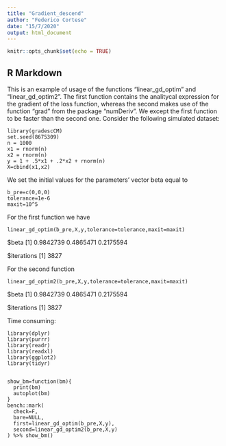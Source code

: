```yaml
---
title: "Gradient_descend"
author: "Federico Cortese"
date: "15/7/2020"
output: html_document
---
```


```r
knitr::opts_chunk$set(echo = TRUE)
```

## R Markdown

This is an example of usage of the functions "linear_gd_optim" and "linear_gd_optim2". The first function contains the analitycal expression for the gradient of the loss function, whereas the second makes use of the function "grad" from the package "numDeriv".
We except the first function to be faster than the second one.
Consider the following simulated dataset:

```{}
library(gradescCM)
set.seed(8675309)
n = 1000
x1 = rnorm(n)
x2 = rnorm(n)
y = 1 + .5*x1 + .2*x2 + rnorm(n)
X=cbind(x1,x2)

```

We set the initial values for the parameters' vector beta equal to


```{}
b_pre=c(0,0,0)
tolerance=1e-6
maxit=10^5

```

For the first function we have

```{}
linear_gd_optim(b_pre,X,y,tolerance=tolerance,maxit=maxit)

```
$beta
[1] 0.9842739 0.4865471 0.2175594

$iterations
[1] 3827

For the second function
```{}
linear_gd_optim2(b_pre,X,y,tolerance=tolerance,maxit=maxit)

```
$beta
[1] 0.9842739 0.4865471 0.2175594

$iterations
[1] 3827

Time consuming: 
```{echo=FALSE}
library(dplyr)
library(purrr)
library(readr)
library(readxl)
library(ggplot2)
library(tidyr)


show_bm=function(bm){
  print(bm)
  autoplot(bm)
}
bench::mark(
  check=F,
  bare=NULL,
  first=linear_gd_optim(b_pre,X,y),
  second=linear_gd_optim2(b_pre,X,y)
) %>% show_bm()

```
